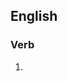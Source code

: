 ==English==

===Verb===
{{head|en|present participle}}

# {{present participle of|vacate|lang=en|nocat=1}}
